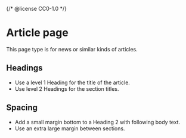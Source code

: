 {/* @license CC0-1.0 */}


<Meta of={ArticleStories} />

# Article page

This page type is for news or similar kinds of articles.

## Headings

- Use a level 1 Heading for the title of the article.
- Use level 2 Headings for the section titles.

## Spacing

- Add a small margin bottom to a Heading 2 with following body text.
- Use an extra large margin between sections.
